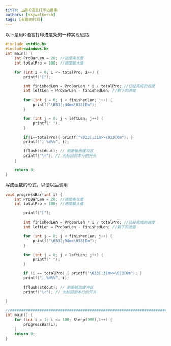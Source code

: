 ```yaml
---
title: 🛺用C语言打印进度条
authors: [skywalkerch]
tags: [有趣的代码]
---
```


以下是用C语言打印进度条的一种实现思路
```c
#include <stdio.h>
#include<windows.h>
int main() {
    int ProBarLen = 20; //进度条长度
    int totalPro = 100; //进度最大值

    for (int i = 0; i <= totalPro; i++) {
        printf("[");

        int finishedLen = ProBarLen * i / totalPro; //已经完成的进度
        int leftLen = ProBarLen - finishedLen; //剩下的进度

        for (int j = 0; j < finishedLen; j++) {
            printf("\033[;34m=\033[0m");
        }

        for (int j = 0; j < leftLen; j++) {
            printf(" ");
        }

        if(i==totalPro){ printf("\033[;31m>>\033[0m"); }
        printf("] %d%%", i);

        fflush(stdout); // 刷新输出缓冲区
        printf("\r"); // 光标回到本行的开头
    }

    return 0;
}
```

写成函数的形式，以便以后调用
```c
void progressBar(int i) {
    int ProBarLen = 20; //进度条长度
    int totalPro = 100; //进度最大值

        printf("[");

        int finishedLen = ProBarLen * i / totalPro; //已经完成的进度
        int leftLen = ProBarLen - finishedLen; //剩下的进度

        for (int j = 0; j < finishedLen; j++) {
            printf("\033[;34m=\033[0m");
        }

        for (int j = 0; j < leftLen; j++) {
            printf(" ");
        }

        if (i == totalPro) { printf("\033[;31m>>\033[0m"); }
        printf("] %d%%", i);

        fflush(stdout); // 刷新输出缓冲区
        printf("\r"); // 光标回到本行的开头

}

//######################################################################
int main() {
    for (int i = 1; i <= 100; Sleep(998),i++) {
        progressBar(i);
    }
    return 0;
}
```